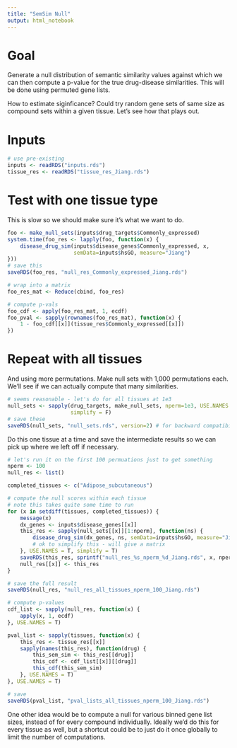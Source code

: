 ```yaml
---
title: "SemSim Null"
output: html_notebook
---
```


# Goal 

Generate a null distribution of semantic similarity values against which we can then compute a p-value for the true drug-disease similarities. This will be done using permuted gene lists.

How to estimate siginficance? Could try random gene sets of same size as compound sets within a given tissue. Let's see how that plays out.

# Inputs

```r
# use pre-existing
inputs <- readRDS("inputs.rds")
tissue_res <- readRDS("tissue_res_Jiang.rds")
```

# Test with one tissue type

This is slow so we should make sure it's what we want to do.
```r
foo <- make_null_sets(inputs$drug_targets$Commonly_expressed)
system.time(foo_res <- lapply(foo, function(x) {
    disease_drug_sim(inputs$disease_genes$Commonly_expressed, x,
                     semData=inputs$hsGO, measure="Jiang")
}))
# save this
saveRDS(foo_res, "null_res_Commonly_expressed_Jiang.rds")
```

```r
# wrap into a matrix
foo_res_mat <- Reduce(cbind, foo_res)
```

```r
# compute p-vals
foo_cdf <- apply(foo_res_mat, 1, ecdf)
foo_pval <- sapply(rownames(foo_res_mat), function(x) {
    1 - foo_cdf[[x]](tissue_res$Commonly_expressed[[x]])
})
```

# Repeat with all tissues

And using more permutations. Make null sets with 1,000 permutations each. We'll see if we can actually compute that many similarities.
```r
# seems reasonable - let's do for all tissues at 1e3
null_sets <- sapply(drug_targets, make_null_sets, nperm=1e3, USE.NAMES = T,
                    simplify = F)
# save these
saveRDS(null_sets, "null_sets.rds", version=2) # for backward compatibility
```

Do this one tissue at a time and save the intermediate results so we can pick up where we left off if necessary.

```r
# let's run it on the first 100 permuations just to get something
nperm <- 100
null_res <- list()
```

```r
completed_tissues <- c("Adipose_subcutaneous")
```


```r
# compute the null scores within each tissue
# note this takes quite some time to run
for (x in setdiff(tissues, completed_tissues)) {
    message(x)
    dx_genes <- inputs$disease_genes[[x]]
    this_res <- sapply(null_sets[[x]][1:nperm], function(ns) {
        disease_drug_sim(dx_genes, ns, semData=inputs$hsGO, measure="Jiang")
        # ok to simplify this - will give a matrix
    }, USE.NAMES = T, simplify = T)
    saveRDS(this_res, sprintf("null_res_%s_nperm_%d_Jiang.rds", x, nperm))
    null_res[[x]] <- this_res
}
```

```r
# save the full result
saveRDS(null_res, "null_res_all_tissues_nperm_100_Jiang.rds")
```

```r
# compute p-values
cdf_list <- sapply(null_res, function(x) {
    apply(x, 1, ecdf)
}, USE.NAMES = T)

pval_list <- sapply(tissues, function(x) {
    this_res <- tissue_res[[x]]
    sapply(names(this_res), function(drug) {
        this_sem_sim <- this_res[[drug]]
        this_cdf <- cdf_list[[x]][[drug]]
        this_cdf(this_sem_sim)
    }, USE.NAMES = T)
}, USE.NAMES = T)

# save
saveRDS(pval_list, "pval_lists_all_tissues_nperm_100_Jiang.rds")
```


One other idea would be to compute a null for various binned gene list sizes, instead of for every compound individually. Ideally we'd do this for every tissue as well, but a shortcut could be to just do it once globally to limit the number of computations.
